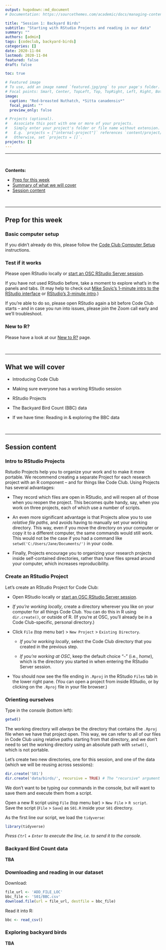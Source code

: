 ```yaml
---
output: hugodown::md_document
# Documentation: https://sourcethemes.com/academic/docs/managing-content/

title: "Session 1: Backyard Birds"
subtitle: "Starting with RStudio Projects and reading in our data"
summary: ""
authors: [admin]
tags: [codeclub, backyard-birds]
categories: []
date: 2020-11-04
lastmod: 2020-11-04
featured: false
draft: false

toc: true

# Featured image
# To use, add an image named `featured.jpg/png` to your page's folder.
# Focal points: Smart, Center, TopLeft, Top, TopRight, Left, Right, BottomLeft, Bottom, BottomRight.
image:
  caption: "Red-breasted Nuthatch, *Sitta canadensis*"
  focal_point: ""
  preview_only: false

# Projects (optional).
#   Associate this post with one or more of your projects.
#   Simply enter your project's folder or file name without extension.
#   E.g. `projects = ["internal-project"]` references `content/project/deep-learning/index.md`.
#   Otherwise, set `projects = []`.
projects: []
---
```


----

<br>

**Contents:**

- [Prep for this week](/post/01_backyard-birds/#prep-for-this-week)
- [Summary of what we will cover](01_backyard-birds/#what-we-will-cover)
- [Session content](/post/01_backyard-birds/#session-content)

<br>

----

## Prep for this week {#prep}


### Basic computer setup

If you didn't already do this, please follow the [Code Club Computer Setup](/codeclub-setup/) instructions.


### Test if it works

Please open RStudio locally or [start an OSC RStudio Server session](codeclub-setup/#osc-run-rstudio).

If you have not used RStudio before, take a moment to explore what's in the panels and tabs.
(It may help to check out [Mike Sovic's 1-minute intro to the RStudio interface](https://www.youtube.com/watch?v=ByxF3xjN2JQ&list=PLxhIMi78eQegFm3XqsylVa-Lm7nfiUshe&t=2m15s) 
or [RStudio's 3-minute intro](https://fast.wistia.net/embed/iframe/520zbd3tij?videoFoam=true).)

If you're able to do so, please open RStudio again a bit before Code Club starts --
and in case you run into issues,
please join the Zoom call early and we'll troubleshoot.

### New to R?

Please have a look at our [New to R?](/codeclub-novice/) page.

<br>

-----

## What we will cover {#summary}

- Introducing Code Club

- Making sure everyone has a working RStudio session

- RStudio Projects

- The Backyard Bird Count (BBC) data

- If we have time: Reading in & exploring the BBC data

<br>

----

## Session content {#session}

### Intro to RStudio Projects

Rstudio Projects help you to organize your work and to make it more portable.
We recommend creating a separate Project for each research project with an R component -- 
and for things like Code Club. Using Projects has several advantages:

- They record which files are open in RStudio,
  and will reopen all of those when you reopen the project.
  This becomes quite handy, say, when you work on three projects,
  each of which use a number of scripts.

- An even more significant advantage is that Projects allow you to use *relative file paths*,
  and avoids having to manually set your working directory.
  This way, even if you move the directory on your computer or copy it to a different computer,
  the same commands would still work.
  This would not be the case if you had a command like `setwd('C:/Users/Jane/Documents/')` in your code.

- Finally, Projects encourage you to organizing your research projects
  inside self-contained directories, rather than have files spread around your computer,
  which increases reproducibility.


### Create an RStudio Project

Let's create an RStudio Project for Code Club:

- Open RStudio locally or [start an OSC RStudio Server session](codeclub-setup/#osc-run-rstudio).

- *If you're working locally*, create a directory wherever you like on your computer
  for all things Code Club.
  You can do this in R using `dir.create()`, or outside of R.
  (If you're at OSC, you'll already be in a Code Club-specific, personal directory.)

- Click `File` (top menu bar) > `New Project` > `Existing Directory`.
  
  - *If you're working locally*, select the Code Club directory that you created in the previous step.
  
  - *If you're working at OSC*, keep the default choice "`~`" (i.e., *home*),
    which is the directory you started in when entering the RStudio Server session.

- You should now see the file ending in `.Rproj` in the RStudio `Files` tab in the lower right pane.
  (You can open a project from inside RStudio, or by clicking on the `.Rproj` file in your file browser.)


### Orienting ourselves

Type in the console (bottom left):
```r
getwd()
```

The working directory will *always* be the directory that contains the `.Rproj`
file when we have that project open. This way, we can refer to all of our files in Code Club
using relative paths starting from that directory, and we don't need to set the working directory
using an absolute path with `setwd()`, which is not portable.

Let's create two new directories, one for this session,
and one of the data (which we will be reusing across sessions):
```r
dir.create('S01')
dir.create('data/birds/', recursive = TRUE) # The "recursive" argument lets us create two levels at once
```

We don't want to be typing our commands in the console,
but will want to save them and execute them from a script.

Open a new R script using `File` (top menu bar) > `New File` > `R script`.   
Save the script (`File` > `Save`) as `S01.R` inside your `S01` directory.

As the first line our script, we load the `tidyverse`:
```r
library(tidyverse)
```
*Press `Ctrl` + `Enter` to execute the line, i.e. to send it to the console.*

### Backyard Bird Count data

**TBA**

### Downloading and reading in our dataset

Download:
```r
file_url <- 'ADD_FILE_LOC'
bbc_file <- 'S01/BBC.csv'
download.file(url = file_url, destfile = bbc_file)
```

Read it into R:
```r
bbc <- read_csv()
```

### Exploring backyard birds

**TBA**


<br> <br> <br>

